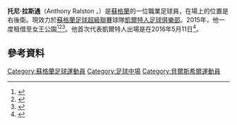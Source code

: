 {{noteTA
|G1=Football
|G2=SPL
|1=zh-hans:托尼;zh-hk:安東尼;zh-tw:托尼;
|2=zh-hans:拉斯通;zh-hk:拉斯頓;zh-tw:拉斯通;
}}

{{Infobox football biography
|name           = 托尼·拉斯通 <br/>Anthony Ralston 
|image          = 
|alt            = 
|caption        = 
|fullname       = Anthony Ralston<ref>{{cite book |title=A Record of Post-war Scottish League Players 1946/47 to 2017/18 |version=7 |publisher=John Litster and Scottish Football Historian magazine |date=2018}}</ref>
|birth_date     = {{birth date and age|1998|11|16|df=y}}
|birth_place    = [[蘇格蘭|蘇格蘭]][[貝爾斯希爾|貝爾斯希爾]]
|height         = 
|position       = 後衛
|currentclub    = [[凱爾特人足球俱樂部|些路迪]]
|clubnumber     = 56
|youthyears1    = 2007–2015
|youthclubs1    = [[凱爾特人足球俱樂部|些路迪]]
|years1         = 2015–
|clubs1         = [[凱爾特人足球俱樂部|些路迪]]
|caps1          = 24
|goals1         = 5
|years2         = 2015–2016
|clubs2         = → [[女王公园足球俱乐部|昆士柏]] (外借)
|caps2          = 10
|goals2         = 1
|years3         = 2018
|clubs3         = → [[邓迪联足球俱乐部|登地聯]] (外借)
|caps3          = 11
|goals3         = 1
|years4         = 2019–2020
|clubs4         = → [[圣庄士东足球俱乐部|聖莊士東]] (外借)
|caps4          = 22
|goals4         = 0
| nationalyears1 = 2016
| nationalteam1 = 蘇格蘭U19
| nationalcaps1 = 6
| nationalgoals1 = 0
| nationalyears2 = 2017
| nationalteam2 = 蘇格蘭U20
| nationalcaps2 = 5
| nationalgoals2 = 0
| nationalyears3 = 2017–2018
| nationalteam3 = [[蘇格蘭21歲以下足球代表隊|蘇格蘭U21]]
| nationalcaps3 = 5
| nationalgoals3 = 0
| nationalyears4 = 2021–
| nationalteam4 = [[蘇格蘭足球代表隊|蘇格蘭]]
| nationalcaps4 = 1
| nationalgoals4 = 0
| club-update = 2021年11月7日 (UTC)
| nationalteam-update = 2021年11月14日 
}}

'''托尼·拉斯通'''（Anthony Ralston ，{{bd|1998年|11月16日}}）是[[蘇格蘭|蘇格蘭]]的一位職業足球員，在場上的位置是右後衛。現效力於[[蘇格蘭足球超級聯賽|蘇格蘭足球超級聯賽]]球隊[[凱爾特人足球俱樂部|凱爾特人足球俱樂部]]。2015年，他一度租借至女王公園<ref>{{cite web|title=A. Ralston|url=http://uk.soccerway.com/players/anthony-ralston/414267/|website=Soccerway|accessdate=15 May 2016|archive-date=2021-05-11|archive-url=https://web.archive.org/web/20210511034807/https://uk.soccerway.com/players/anthony-ralston/414267/|dead-url=no}}</ref><ref>{{cite news|last1=McHugh|first1=Joe|title=Young defender goes out on loan|url=http://videocelts.com/2015/08/blogs/loan-celts/young-defender-goes-out-on-loan#ulkkF5u4bPePUzY4.97|accessdate=15 May 2016|work=Video Celts|date=17 August 2015|archive-date=2016-06-10|archive-url=https://web.archive.org/web/20160610222204/http://videocelts.com/2015/08/blogs/loan-celts/young-defender-goes-out-on-loan#ulkkF5u4bPePUzY4.97|dead-url=no}}</ref><ref>{{cite web|title=Anthony Ralston – Profile|url=http://www.queensparkfc.co.uk/?page_id=12391|website=The Queen's Park Football Club|accessdate=15 May 2016|deadurl=yes|archiveurl=https://web.archive.org/web/20160610000113/http://www.queensparkfc.co.uk/?page_id=12391|archivedate=2016年6月10日}}</ref>。他首次代表凱爾特人出場是在2016年5月11日<ref>{{cite web |url=http://www.bbc.co.uk/sport/football/36200297 |first=Scott |last=Davie |work=BBC Sport |publisher=BBC |date=11 May 2016 |accessdate=26 May 2016 |title=St Johnstone 2–1 Celtic |archive-date=2021-05-27 |archive-url=https://web.archive.org/web/20210527150913/https://www.bbc.co.uk/sport/football/36200297 |dead-url=no }}</ref>。

==參考資料==
{{reflist}}

{{些路迪球員名單}}

{{DEFAULTSORT:Ralston, Anthony}}
[[Category:蘇格蘭足球運動員|Category:蘇格蘭足球運動員]]
[[Category:足球中場|Category:足球中場]]
[[Category:貝爾斯希爾運動員|Category:貝爾斯希爾運動員]]